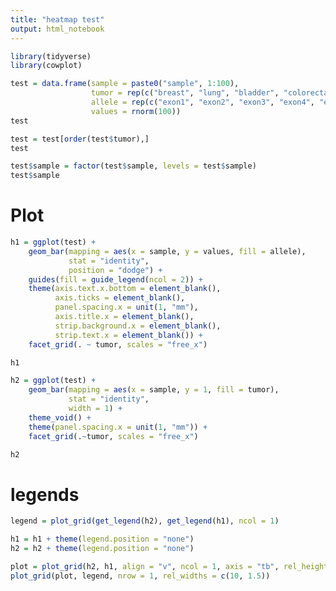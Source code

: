 ```yaml
---
title: "heatmap test"
output: html_notebook
---
```


```r
library(tidyverse)
library(cowplot)
```

```r
test = data.frame(sample = paste0("sample", 1:100), 
				  tumor = rep(c("breast", "lung", "bladder", "colorectal", "prostate"), 20),
				  allele = rep(c("exon1", "exon2", "exon3", "exon4", "exon5", "exon6", "exon7", "exon8", "exon9", "exon10"), 10), 
				  values = rnorm(100))
test
```

```r
test = test[order(test$tumor),]
test
```

```r
test$sample = factor(test$sample, levels = test$sample)
test$sample
```

# Plot

```r
h1 = ggplot(test) +
	geom_bar(mapping = aes(x = sample, y = values, fill = allele), 
			 stat = "identity", 
			 position = "dodge") +
	guides(fill = guide_legend(ncol = 2)) + 
	theme(axis.text.x.bottom = element_blank(), 
		  axis.ticks = element_blank(), 
		  panel.spacing.x = unit(1, "mm"), 
		  axis.title.x = element_blank(), 
		  strip.background.x = element_blank(), 
		  strip.text.x = element_blank()) +
	facet_grid(. ~ tumor, scales = "free_x")

h1
```

```r
h2 = ggplot(test) + 
	geom_bar(mapping = aes(x = sample, y = 1, fill = tumor), 
			 stat = "identity", 
			 width = 1) +
	theme_void() +
	theme(panel.spacing.x = unit(1, "mm")) +
	facet_grid(.~tumor, scales = "free_x")

h2
```

# legends

```r
legend = plot_grid(get_legend(h2), get_legend(h1), ncol = 1)

h1 = h1 + theme(legend.position = "none")
h2 = h2 + theme(legend.position = "none")

plot = plot_grid(h2, h1, align = "v", ncol = 1, axis = "tb", rel_heights = c(0.5, 15))
plot_grid(plot, legend, nrow = 1, rel_widths = c(10, 1.5))
```
